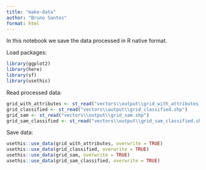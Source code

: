 ```yaml
---
title: "make-data"
author: "Bruno Santos"
format: html
---
```


In this notebook we save the data processed in R native format. 

Load packages:

```r
library(ggplot2)
library(here)
library(sf)
library(usethis)
```

Read processed data:

```r
grid_with_attributes <- st_read("vectors\\output\\grid_with_attributes_35pcas_cluster.shp")
grid_classified <- st_read("vectors\\output\\grid_classified.shp")
grid_sam <- st_read("vectors\\output\\grid_sam.shp")
grid_sam_classified <- st_read("vectors\\output\\grid_sam_classified.shp")
```


Save data:

```r
usethis::use_data(grid_with_attributes, overwrite = TRUE)
usethis::use_data(grid_classified, overwrite = TRUE)
usethis::use_data(grid_sam, overwrite = TRUE)
usethis::use_data(grid_sam_classified, overwrite = TRUE)
```
